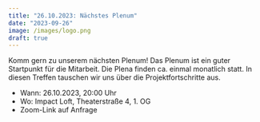 ```yaml
---
title: "26.10.2023: Nächstes Plenum"
date: "2023-09-26"
image: /images/logo.png
draft: true
---
```


Komm gern zu unserem nächsten Plenum! Das Plenum ist ein guter Startpunkt für die Mitarbeit. Die Plena finden ca. einmal monatlich statt. In diesen Treffen tauschen wir uns über die Projektfortschritte aus.

* Wann: 26.10.2023, 20:00 Uhr
* Wo: Impact Loft, Theaterstraße 4, 1. OG
* Zoom-Link auf Anfrage
